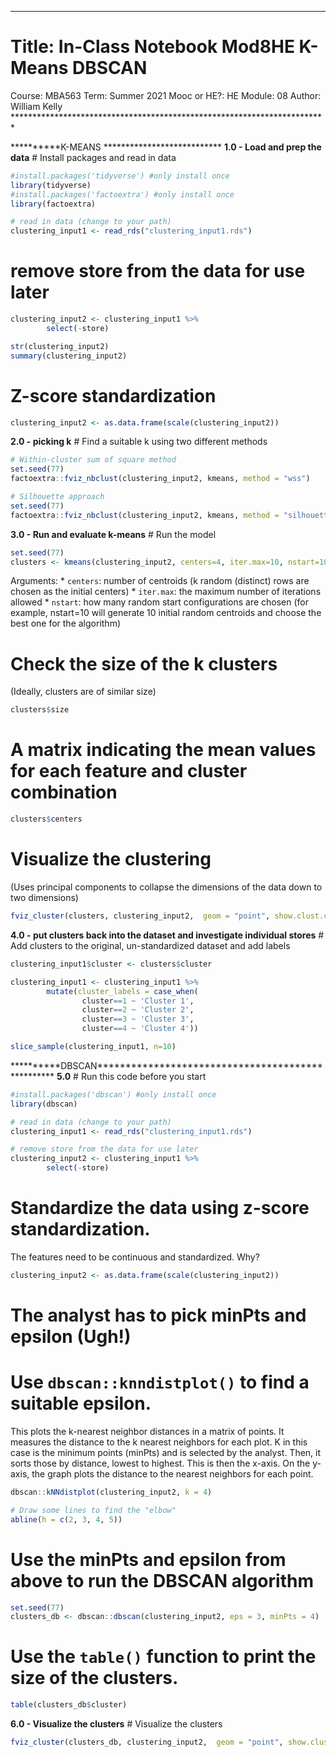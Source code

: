 ************************************************************************
# Title: In-Class Notebook Mod8HE K-Means DBSCAN
Course: MBA563
Term: Summer 2021
Mooc or HE?: HE
Module: 08
Author: William Kelly
************************************************************************

**********K-MEANS ***************************
__1.0 - Load and prep the data__
# Install packages and read in data
```r
#install.packages('tidyverse') #only install once
library(tidyverse)
#install.packages('factoextra') #only install once
library(factoextra)

# read in data (change to your path)
clustering_input1 <- read_rds("clustering_input1.rds")
```

# remove store from the data for use later
```r
clustering_input2 <- clustering_input1 %>% 
        select(-store)

str(clustering_input2)
summary(clustering_input2)
```

# Z-score standardization
```r
clustering_input2 <- as.data.frame(scale(clustering_input2))
```

__2.0 - picking k__
# Find a suitable k using two different methods
```r
# Within-cluster sum of square method
set.seed(77)
factoextra::fviz_nbclust(clustering_input2, kmeans, method = "wss")
```

```r
# Silhouette approach
set.seed(77)
factoextra::fviz_nbclust(clustering_input2, kmeans, method = "silhouette")
```

__3.0 - Run and evaluate k-means__
# Run the model
```r
set.seed(77)
clusters <- kmeans(clustering_input2, centers=4, iter.max=10, nstart=10)
```
Arguments:
* `centers`: number of centroids (k random (distinct) rows are chosen as the initial centers)
* `iter.max`: the maximum number of iterations allowed
* `nstart`: how many random start configurations are chosen (for example, nstart=10 will generate 10 initial random centroids and choose the best one for the algorithm)

# Check the size of the k clusters
(Ideally, clusters are of similar size)
```r
clusters$size 
```

# A matrix indicating the mean values for each feature and cluster combination
```r
clusters$centers
```

# Visualize the clustering
(Uses principal components to collapse the dimensions of the data down to two dimensions)
```r
fviz_cluster(clusters, clustering_input2,  geom = "point", show.clust.cent = TRUE, palette = "jco", ggtheme = theme_classic())
```

__4.0 - put clusters back into the dataset and investigate individual stores__
# Add clusters to the original, un-standardized dataset and add labels
```r
clustering_input1$cluster <- clusters$cluster

clustering_input1 <- clustering_input1 %>% 
        mutate(cluster_labels = case_when(
                cluster==1 ~ 'Cluster 1', 
                cluster==2 ~ 'Cluster 2',
                cluster==3 ~ 'Cluster 3',
                cluster==4 ~ 'Cluster 4'))

slice_sample(clustering_input1, n=10)
```



**********DBSCAN**************************************************
__5.0__ 
# Run this code before you start
```r
#install.packages('dbscan') #only install once
library(dbscan)

# read in data (change to your path)
clustering_input1 <- read_rds("clustering_input1.rds")

# remove store from the data for use later
clustering_input2 <- clustering_input1 %>% 
        select(-store)
```

# Standardize the data using z-score standardization. 
The features need to be continuous and standardized. Why?
```r
clustering_input2 <- as.data.frame(scale(clustering_input2))
```

# The analyst has to pick minPts and epsilon (Ugh!)
# Use `dbscan::knndistplot()` to find a suitable epsilon.
This plots the k-nearest neighbor distances in a matrix of points. It measures the distance to the k nearest neighbors for each plot. K in this case is the minimum points (minPts) and is selected by the analyst. Then, it sorts those by distance, lowest to highest. This is then the x-axis. On the y-axis, the graph plots the distance to the nearest neighbors for each point.
```r
dbscan::kNNdistplot(clustering_input2, k = 4)

# Draw some lines to find the "elbow"
abline(h = c(2, 3, 4, 5))
```

# Use the minPts and epsilon from above to run the DBSCAN algorithm
```r
set.seed(77)
clusters_db <- dbscan::dbscan(clustering_input2, eps = 3, minPts = 4)
```

# Use the `table()` function to print the size of the clusters.
```r
table(clusters_db$cluster)
```

__6.0 - Visualize the clusters__
# Visualize the clusters
```r
fviz_cluster(clusters_db, clustering_input2,  geom = "point", show.clust.cent = FALSE, palette = "jco", ggtheme = theme_classic())
```

